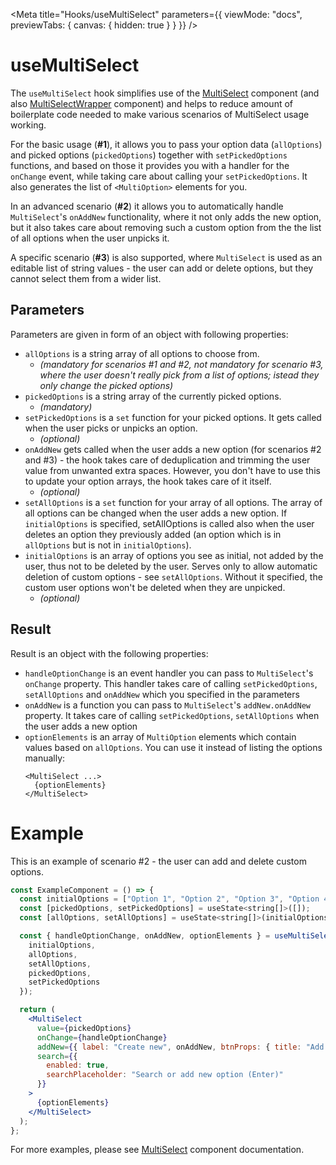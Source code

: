 
<Meta
  title="Hooks/useMultiSelect"
  parameters={{
    viewMode: "docs",
    previewTabs: {
      canvas: { hidden: true }
    }
  }}
/>

# useMultiSelect

The `useMultiSelect` hook simplifies use of the [MultiSelect](?path=/docs/components-inputs-raw-multiselect--docs) component (and also [MultiSelectWrapper](?path=/docs/components-inputs-multiselect-wrapper--docs) component) and helps to reduce amount of boilerplate code needed to make various scenarios of MultiSelect usage working.

For the basic usage (**#1**), it allows you to pass your option data (`allOptions`) and picked options (`pickedOptions`) together with `setPickedOptions` functions, and based on those it provides you with a handler for the `onChange` event, while taking care about calling your `setPickedOptions`. It also generates the list of `<MultiOption>` elements for you.

In an advanced scenario (**#2**) it allows you to automatically handle `MultiSelect`'s `onAddNew` functionality, where it not only adds the new option, but it also takes care about removing such a custom option from the the list of all options when the user unpicks it.

A specific scenario (**#3**) is also supported, where `MultiSelect` is used as an editable list of string values - the user can add or delete options, but they cannot select them from a wider list.

## Parameters

Parameters are given in form of an object with following properties:

- `allOptions` is a string array of all options to choose from.
  - _(mandatory for scenarios #1 and #2, not mandatory for scenario #3, where the user doesn't really pick from a list of options; istead they only change the picked options)_
- `pickedOptions` is a string array of the currently picked options.
  - _(mandatory)_
- `setPickedOptions` is a `set` function for your picked options. It gets called when the user picks or unpicks an option.
  - _(optional)_
- `onAddNew` gets called when the user adds a new option (for scenarios #2 and #3) - the hook takes care of deduplication and trimming the user value from unwanted extra spaces. However, you don't have to use this to update your option arrays, the hook takes care of it itself.
  - _(optional)_
- `setAllOptions` is a `set` function for your array of all options. The array of all options can be changed when the user adds a new option. If `initialOptions` is specified, setAllOptions is called also when the user deletes an option they previously added (an option which is in `allOptions` but is not in `initialOptions`).
- `initialOptions` is an array of options you see as initial, not added by the user, thus not to be deleted by the user. Serves only to allow automatic deletion of custom options - see `setAllOptions`. Without it specified, the custom user options won't be deleted when they are unpicked.
  - _(optional)_

## Result

Result is an object with the following properties:

- `handleOptionChange` is an event handler you can pass to `MultiSelect`'s `onChange` property. This handler takes care of calling `setPickedOptions`, `setAllOptions` and `onAddNew` which you specified in the parameters
- `onAddNew` is a function you can pass to `MultiSelect`'s `addNew.onAddNew` property. It takes care of calling `setPickedOptions`, `setAllOptions` when the user adds a new option
- `optionElements` is an array of `MultiOption` elements which contain values based on `allOptions`. You can use it instead of listing the options manually:
  ```
  <MultiSelect ...>
    {optionElements}
  </MultiSelect>
  ```

# Example

This is an example of scenario #2 - the user can add and delete custom options.

```jsx
const ExampleComponent = () => {
  const initialOptions = ["Option 1", "Option 2", "Option 3", "Option 4"];
  const [pickedOptions, setPickedOptions] = useState<string[]>([]);
  const [allOptions, setAllOptions] = useState<string[]>(initialOptions);

  const { handleOptionChange, onAddNew, optionElements } = useMultiSelect({
    initialOptions,
    allOptions,
    setAllOptions,
    pickedOptions,
    setPickedOptions
  });

  return (
    <MultiSelect
      value={pickedOptions}
      onChange={handleOptionChange}
      addNew={{ label: "Create new", onAddNew, btnProps: { title: "Add new select option" } }}
      search={{
        enabled: true,
        searchPlaceholder: "Search or add new option (Enter)"
      }}
    >
      {optionElements}
    </MultiSelect>
  );
};
```

<Canvas of={MultiSelectStories.MultiSelectWithAddNewAndSearch} />

For more examples, please see [MultiSelect](?path=/docs/components-inputs-raw-multiselect--docs) component documentation.
